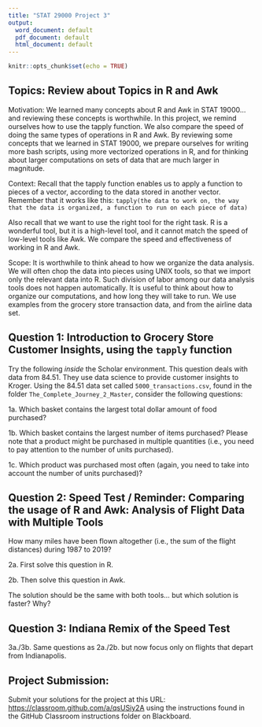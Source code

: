 ```yaml
---
title: "STAT 29000 Project 3"
output:
  word_document: default
  pdf_document: default
  html_document: default
---
```


```r
knitr::opts_chunk$set(echo = TRUE)
```

## Topics:  Review about Topics in R and Awk

Motivation: We learned many concepts about R and Awk in STAT 19000... and reviewing these concepts is worthwhile.  In this project, we remind ourselves how to use the tapply function.  We also compare the speed of doing the same types of operations in R and Awk.  By reviewing some concepts that we learned in STAT 19000, we prepare ourselves for writing more bash scripts, using more vectorized operations in R, and for thinking about larger computations on sets of data that are much larger in magnitude.

Context: Recall that the tapply function enables us to apply a function to pieces of a vector, according to the data stored in another vector.  Remember that it works like this:
`tapply(the data to work on, the way that the data is organized, a function to run on each piece of data)`

Also recall that we want to use the right tool for the right task.  R is a wonderful tool, but it is a high-level tool, and it cannot match the speed of low-level tools like Awk.  We compare the speed and effectiveness of working in R and Awk.

Scope: It is worthwhile to think ahead to how we organize the data analysis.  We will often chop the data into pieces using UNIX tools, so that we import only the relevant data into R.  Such division of labor among our data analysis tools does not happen automatically.  It is useful to think about how to organize our computations, and how long they will take to run.  We use examples from the grocery store transaction data, and from the airline data set.


## Question 1: Introduction to Grocery Store Customer Insights, using the `tapply` function

Try the following *inside* the Scholar environment. This question deals with data from 84.51. They use data science to provide customer insights to Kroger.  Using the 84.51 data set called `5000_transactions.csv`, found in the folder `The_Complete_Journey_2_Master`, consider the following questions:

1a.  Which basket contains the largest total dollar amount of food purchased?

1b.  Which basket contains the largest number of items purchased?  Please note that a product might be purchased in multiple quantities (i.e., you need to pay attention to the number of units purchased).

1c.  Which product was purchased most often (again, you need to take into account the number of units purchased)?

## Question 2: Speed Test / Reminder:  Comparing the usage of R and Awk:  Analysis of Flight Data with Multiple Tools

How many miles have been flown altogether (i.e., the sum of the flight distances) during 1987 to 2019?

2a.  First solve this question in R.

2b.  Then solve this question in Awk.

The solution should be the same with both tools... but which solution is faster?  Why?

## Question 3: Indiana Remix of the Speed Test

3a./3b.  Same questions as 2a./2b. but now focus only on flights that depart from Indianapolis.

## Project Submission:

Submit your solutions for the project at this URL: <https://classroom.github.com/a/qsUSiy2A> using the instructions found in the GitHub Classroom instructions folder on Blackboard.
